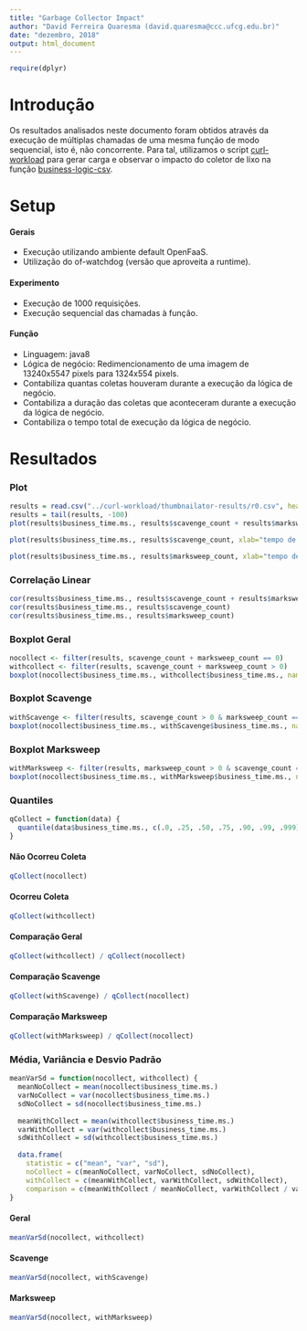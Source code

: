 ```yaml
---
title: "Garbage Collector Impact"
author: "David Ferreira Quaresma (david.quaresma@ccc.ufcg.edu.br)"
date: "dezembro, 2018"
output: html_document
---
```


```r
require(dplyr)
```

# Introdução
Os resultados analisados neste documento foram obtidos através da execução de múltiplas chamadas de uma mesma função de modo sequencial, isto é, não concorrente. Para tal, utilizamos o script [curl-workload](https://github.com/dfquaresma/pibic-faas/blob/master/analysis/curl-workload/curl-workload.sh) para gerar carga e observar o impacto do coletor de lixo na função [business-logic-csv](https://github.com/dfquaresma/pibic-faas/blob/master/functions/business-logic/business-logic-csv/business-logic-csv/src/main/java/com/openfaas/function/Handler.java).   

# Setup
#### Gerais
- Execução utilizando ambiente default OpenFaaS.
- Utilização do of-watchdog (versão que aproveita a runtime).

#### Experimento
- Execução de 1000 requisições.
- Execução sequencial das chamadas à função.

#### Função 
- Linguagem: java8
- Lógica de negócio: Redimencionamento de uma imagem de 13240x5547 pixels para 1324x554 pixels. 
- Contabiliza quantas coletas houveram durante a execução da lógica de negócio.
- Contabiliza a duração das coletas que aconteceram durante a execução da lógica de negócio.
- Contabiliza o tempo total de execução da lógica de negócio.

# Resultados
### Plot
```r
results = read.csv("../curl-workload/thumbnailator-results/r0.csv", header=T, dec=".")
results = tail(results, -100)
plot(results$business_time.ms., results$scavenge_count + results$marksweep_count, xlab="tempo de execução (ms)", ylab="numero de coletas", main="Impacto do Coletor (Geral)")
```

```r
plot(results$business_time.ms., results$scavenge_count, xlab="tempo de execução (ms)", ylab="numero de coletas", main="Impacto do Coletor (Scavenge)")
```

```r
plot(results$business_time.ms., results$marksweep_count, xlab="tempo de execução (ms)", ylab="numero de coletas", main="Impacto do Coletor (Marksweep)")
```

### Correlação Linear
```r
cor(results$business_time.ms., results$scavenge_count + results$marksweep_count)
cor(results$business_time.ms., results$scavenge_count)
cor(results$business_time.ms., results$marksweep_count)
```

### Boxplot Geral
```r
nocollect <- filter(results, scavenge_count + marksweep_count == 0)
withcollect <- filter(results, scavenge_count + marksweep_count > 0)
boxplot(nocollect$business_time.ms., withcollect$business_time.ms., names=c("Não Ocorreu Coleta", "Ocorreu Coleta"), main="Impacto do Coletor (Geral)", outline=FALSE)
```

### Boxplot Scavenge
```r
withScavenge <- filter(results, scavenge_count > 0 & marksweep_count == 0)
boxplot(nocollect$business_time.ms., withScavenge$business_time.ms., names=c("Não Ocorreu Coleta", "Ocorreu Coleta"), main="Impacto do Coletor (Scavenge)", outline=FALSE)
```

### Boxplot Marksweep
```r
withMarksweep <- filter(results, marksweep_count > 0 & scavenge_count == 0)
boxplot(nocollect$business_time.ms., withMarksweep$business_time.ms., names=c("Não Ocorreu Coleta", "Ocorreu Coleta"), main="Impacto do Coletor (Marksweep)", outline=FALSE)
```


### Quantiles
```r
qCollect = function(data) {
  quantile(data$business_time.ms., c(.0, .25, .50, .75, .90, .99, .999))
}
```

#### Não Ocorreu Coleta
```r
qCollect(nocollect)
```

#### Ocorreu Coleta
```r
qCollect(withcollect)
```

#### Comparação Geral
```r
qCollect(withcollect) / qCollect(nocollect)
```

#### Comparação Scavenge
```r
qCollect(withScavenge) / qCollect(nocollect)
```

#### Comparação Marksweep
```r
qCollect(withMarksweep) / qCollect(nocollect)
```

### Média, Variância e Desvio Padrão 
```r
meanVarSd = function(nocollect, withcollect) {
  meanNoCollect = mean(nocollect$business_time.ms.)
  varNoCollect = var(nocollect$business_time.ms.)
  sdNoCollect = sd(nocollect$business_time.ms.)
  
  meanWithCollect = mean(withcollect$business_time.ms.)
  varWithCollect = var(withcollect$business_time.ms.)
  sdWithCollect = sd(withcollect$business_time.ms.)
  
  data.frame(
    statistic = c("mean", "var", "sd"), 
    noCollect = c(meanNoCollect, varNoCollect, sdNoCollect), 
    withCollect = c(meanWithCollect, varWithCollect, sdWithCollect),
    comparison = c(meanWithCollect / meanNoCollect, varWithCollect / varNoCollect, sdWithCollect / sdNoCollect))
}
```

#### Geral
```r
meanVarSd(nocollect, withcollect)
```

#### Scavenge
```r
meanVarSd(nocollect, withScavenge)
```

#### Marksweep
```r
meanVarSd(nocollect, withMarksweep)
```